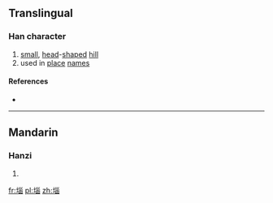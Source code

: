 {{also|垴}}
==Translingual==

===Han character===
{{Han char|rn=32|rad=土|as=09|sn=12|four=|canj=土女女田 (GVVW)|ids=⿰[[土]]⿱[[巛]][[囟]]}}

# [[small]], [[head]]-[[shape]]d [[hill]]
# used in [[place]] [[name]]s

====References====
* {{Han ref|kx=0234.271|hdz=10469.150|uh=5816|ud=22550}}

----

==Mandarin==

===Hanzi===
{{cmn-hanzi|sim=垴|pin=[[nǎo]] ([[nao3]]), [[bǔ]] ([[bu3]]), [[pù]] ([[pu4]])|wg=nao<sup>3</sup>, pu<sup>3</sup>, p'u<sup>4</sup>}}

# {{defn|lang=cmn|sort=土09}}

[[fr:堖]]
[[pl:堖]]
[[zh:堖]]